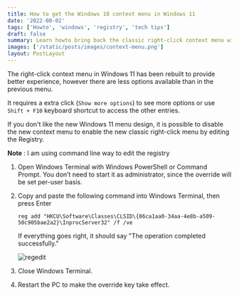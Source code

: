 ```yaml
---
title: How to get the Windows 10 context menu in Windows 11
date: '2022-08-02'
tags: ['Howto', 'windows', 'registry', 'tech tips']
draft: false
summary: Learn howto bring back the classic right-click context menu with all the options on Windows 11 by editing this key in the Registry.
images: ['/static/posts/images/context-menu.png']
layout: PostLayout
---
```


The right-click context menu in Windows 11 has been rebuilt to provide better experience, however there are less options available than in the previous menu.

It requires a extra click (`Show more options`) to see more options or use `Shift + F10` keyboard shortcut to access the other entries.

If you don't like the new Windows 11 menu design, it is possible to disable the new context menu to enable the new classic right-click menu by editing the Registry.

**Note** : I am using command line way to edit the registry

1. Open Windows Terminal with Windows PowerShell or Command Prompt. You don’t need to start it as administrator, since the override will be set per-user basis.
2. Copy and paste the following command into Windows Terminal, then press Enter

   ```
   reg add "HKCU\Software\Classes\CLSID\{86ca1aa0-34aa-4e8b-a509-50c905bae2a2}\InprocServer32" /f /ve
   ```

   If everything goes right, it should say "The operation completed successfully."

   ![regedit](/static/posts/images/regedit1.png)

3. Close Windows Terminal.
4. Restart the PC to make the override key take effect.
